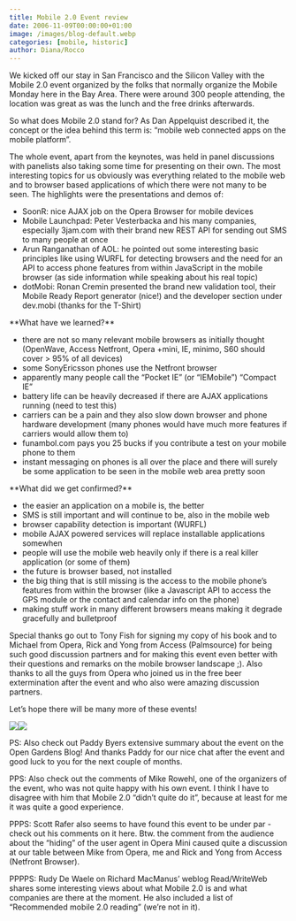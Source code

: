 ```yaml
---
title: Mobile 2.0 Event review
date: 2006-11-09T00:00:00+01:00
image: /images/blog-default.webp
categories: [mobile, historic]
author: Diana/Rocco
---
```


<div class="entry-content">
We kicked off our stay in San Francisco and the Silicon Valley with the Mobile 2.0 event organized by the folks that normally organize the Mobile Monday here in the Bay Area. There were around 300 people attending, the location was great as was the lunch and the free drinks afterwards.

So what does Mobile 2.0 stand for? As Dan Appelquist described it, the concept or the idea behind this term is: “mobile web connected apps on the mobile platform”.



The whole event, apart from the keynotes, was held in panel discussions with panelists also taking some time for presenting on their own. The most interesting topics for us obviously was everything related to the mobile web and to browser based applications of which there were not many to be seen. The highlights were the presentations and demos of:

<ul>	<li>SoonR: nice AJAX job on the Opera Browser for mobile devices</li>	<li>Mobile Launchpad: Peter Vesterbacka and his many companies, especially 3jam.com  with their brand new REST API for sending out SMS to many people at once</li>	<li>Arun Ranganathan of AOL: he pointed out some interesting basic principles like using WURFL for detecting browsers and the need for an API to access phone features from within JavaScript in the mobile browser (as side information while speaking about his real topic)</li>	<li>dotMobi: Ronan Cremin presented the brand new validation tool, their Mobile Ready Report generator (nice!) and the developer section under dev.mobi (thanks for the T-Shirt)</li></ul>**What have we learned?** <ul>	<li>there are not so many relevant mobile browsers as initially thought (OpenWave, Access Netfront, Opera +mini, IE, minimo, S60 should cover > 95% of all devices)</li>	<li>some SonyEricsson phones use the Netfront browser</li>	<li>apparently many people call the “Pocket IE” (or “IEMobile”)  “Compact IE”</li>	<li>battery life can be heavily decreased if there are AJAX applications running (need to test this)</li>	<li>carriers can be a pain and they also slow down browser and phone hardware development (many phones would have much more features if carriers would allow them to)</li>	<li>funambol.com pays you 25 bucks if you contribute a test on your mobile phone to them</li>	<li>instant messaging on phones is all over the place and there will surely be some application to be seen in the mobile web area pretty soon</li></ul>**What did we get confirmed?** <ul>	<li>the easier an application on a mobile is, the better</li>	<li>SMS is still important and will continue to be, also in the mobile web</li>	<li>browser capability detection is important (WURFL)</li>	<li>mobile AJAX powered services will replace installable applications somewhen</li>	<li>people will use the mobile web heavily only if there is a real killer application (or some of them)</li>	<li>the future is browser based, not installed</li>	<li>the big thing that is still missing is the access to the mobile phone’s features from within the browser (like a Javascript API to access the GPS module or the contact and calendar info on the phone)</li>	<li>making stuff work in many different browsers means making it degrade gracefully and bulletproof</li></ul>

Special thanks go out to Tony Fish for signing my copy of his book and to Michael from Opera, Rick and Yong from Access (Palmsource) for being such good discussion partners and for making this event even better with their questions and remarks on the mobile browser landscape ;). Also thanks to all the guys from Opera who joined us in the free beer extermination after the event and who also were amazing discussion partners.



Let’s hope there will be many more of these events!

<img border="0" src="http://static.flickr.com/108/292544606_168db2b06b_d.jpg" /><img border="0" src="http://static.flickr.com/110/292544553_e03fdd7da6_d.jpg" />



PS: Also check out Paddy Byers extensive summary about the event on the Open Gardens Blog! And thanks Paddy for our nice chat after the event and good luck to you for the next couple of months.



PPS: Also check out the comments of Mike Rowehl, one of the organizers of the event, who was not quite happy with his own event. I think I have to disagree with him that Mobile 2.0 “didn’t quite do it”, because at least for me it was quite a good experience.



PPPS: Scott Rafer also seems to have found this event to be under par - check out his comments on it here. Btw. the comment from the audience about the “hiding” of the user agent in Opera Mini caused quite a discussion at our table between Mike from Opera, me and Rick and Yong from Access (Netfront Browser).



PPPPS: Rudy De Waele on Richard MacManus’ weblog Read/WriteWeb shares some interesting views about what Mobile 2.0 is and what companies are there at the moment. He also included a list of “Recommended mobile 2.0 reading” (we’re not in it).
</div>

